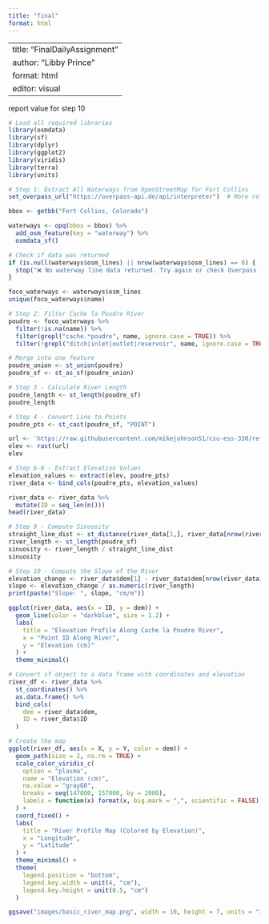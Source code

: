 ```yaml
---
title: "final"
format: html
---
```

---
title: "FinalDailyAssignment"
author: "Libby Prince"
format: html
editor: visual
---

report value for step 10

```r
# Load all required libraries
library(osmdata)
library(sf)
library(dplyr)
library(ggplot2)
library(viridis)
library(terra)
library(units)
```

```r
# Step 1: Extract All Waterways from OpenStreetMap for Fort Collins
set_overpass_url("https://overpass-api.de/api/interpreter")  # More reliable Overpass API

bbox <- getbb("Fort Collins, Colorado")

waterways <- opq(bbox = bbox) %>%
  add_osm_feature(key = "waterway") %>%
  osmdata_sf()

# Check if data was returned
if (is.null(waterways$osm_lines) || nrow(waterways$osm_lines) == 0) {
  stop("❌ No waterway line data returned. Try again or check Overpass API.")
}

foco_waterways <- waterways$osm_lines
unique(foco_waterways$name)

```

```r
# Step 2: Filter Cache la Poudre River
poudre <- foco_waterways %>%
  filter(!is.na(name)) %>%
  filter(grepl("cache.*poudre", name, ignore.case = TRUE)) %>%
  filter(!grepl("ditch|inlet|outlet|reservoir", name, ignore.case = TRUE))

# Merge into one feature
poudre_union <- st_union(poudre)
poudre_sf <- st_as_sf(poudre_union)
```

```r
# Step 3 - Calculate River Length
poudre_length <- st_length(poudre_sf)
poudre_length
```

```r
# Step 4 - Convert Line to Points
poudre_pts <- st_cast(poudre_sf, "POINT")
```

```r
url <- 'https://raw.githubusercontent.com/mikejohnson51/csu-ess-330/refs/heads/main/resources/foco-elev-cm.tif'
elev <- rast(url)
elev
```

```r
# Step 6-8 - Extract Elevation Values
elevation_values <- extract(elev, poudre_pts)
river_data <- bind_cols(poudre_pts, elevation_values)

river_data <- river_data %>%
  mutate(ID = seq_len(n()))
head(river_data)
```

```r
# Step 9 - Compute Sinuosity
straight_line_dist <- st_distance(river_data[1,], river_data[nrow(river_data),])
river_length <- st_length(poudre_sf)
sinuosity <- river_length / straight_line_dist
sinuosity
```

```r
# Step 10 - Compute the Slope of the River
elevation_change <- river_data$dem[1] - river_data$dem[nrow(river_data)]
slope <- elevation_change / as.numeric(river_length)
print(paste("Slope: ", slope, "cm/m"))
```

```r
ggplot(river_data, aes(x = ID, y = dem)) +
  geom_line(color = "darkblue", size = 1.2) +
  labs(
    title = "Elevation Profile Along Cache la Poudre River",
    x = "Point ID Along River",
    y = "Elevation (cm)"
  ) +
  theme_minimal()
```

```r
# Convert sf object to a data frame with coordinates and elevation
river_df <- river_data %>%
  st_coordinates() %>%
  as.data.frame() %>%
  bind_cols(
    dem = river_data$dem,
    ID = river_data$ID
  )

# Create the map
ggplot(river_df, aes(x = X, y = Y, color = dem)) +
  geom_path(size = 2, na.rm = TRUE) +
  scale_color_viridis_c(
    option = "plasma",
    name = "Elevation (cm)",
    na.value = "gray60",
    breaks = seq(147000, 157000, by = 2000),
    labels = function(x) format(x, big.mark = ",", scientific = FALSE)
  ) +
  coord_fixed() +
  labs(
    title = "River Profile Map (Colored by Elevation)",
    x = "Longitude",
    y = "Latitude"
  ) +
  theme_minimal() +
  theme(
    legend.position = "bottom",
    legend.key.width = unit(4, "cm"),
    legend.key.height = unit(0.5, "cm")
  )
```

```r
ggsave("images/basic_river_map.png", width = 10, height = 7, units = "in", dpi = 300)
```

